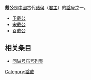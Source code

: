 '''戴公'''是[[中國|中國]]古代[[诸侯|诸侯]]（[[君主|君主]]）的[[谥号|諡号]]之一。

* [[卫戴公|卫戴公]]
* [[宋戴公|宋戴公]]
* [[召戴公|召戴公]]

== 相关条目 ==
* [[同谥号庙号列表|同谥号庙号列表]]

[[Category:諡戴|Category:諡戴]]
{{disambig}}